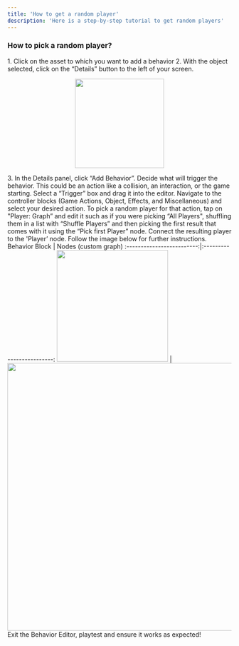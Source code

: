 ```yaml
---
title: 'How to get a random player'
description: 'Here is a step-by-step tutorial to get random players'
---
```


### How to pick a random player?

<Steps>
  <Step title="First Step">
<Accordion title="The basics for all behaviors">
    1. Click on the asset to which you want to add a behavior
    2. With the object selected, click on the “Details” button to the left of your screen.
    <p align="center">
      <img width="200" noZoom src="https://i.imgur.com/jMSZzP8.png" /> </p>
    3. In the Details panel, click “Add Behavior”.
</Accordion>
  </Step>
  <Step title="Second Step">
Decide what will trigger the behavior. This could be an action like a collision, an interaction, or the game starting. Select a “Trigger” box and drag it into the editor. 
 </Step>
<Step title="Third Step">
Navigate to the controller blocks (Game Actions, Object, Effects, and Miscellaneous) and select your desired action. To pick a random player for that action, tap on "Player: Graph” and edit it such as if you were picking “All Players", shuffling them in a list with “Shuffle Players” and then picking the first result that comes with it using the “Pick first Player” node. Connect the resulting player to the 'Player’ node. Follow the image below for further instructions.
  <Accordion title="Behavior Image">
  Behavior Block             |  Nodes (custom graph)
:-------------------------:|:-------------------------:
<img width="250" noZoom src="https://i.imgur.com/7sxBRRJ.png" />  |  <img width="600" noZoom src="https://i.imgur.com/47RaRXM.png" />
  </Accordion>
  </Step>
<Step title="Fourth Step">
Exit the Behavior Editor, playtest and ensure it works as expected!
</Step>
</Steps>
